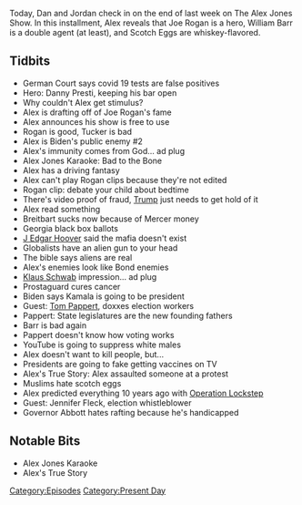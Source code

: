 {{DEFAULTSORT:
    #_EPISODE_0509:December 3-4, 2020
}}{{Episode
    | title             = December 3-4, 2020
    | caption           = Listen to this episode on [https://knowledgefight.libsyn.com/509-december-3-4-2020 Libsyn] [https://open.spotify.com/episode/1rMwfwU6Xgc5jLUggm7hU0 Spotify], Read the [[Transcript/509: December 3-4, 2020|Unofficial Transcript]]
    | episodeNumber     = 509
    | length            = 01:27:29
    | airDate           = December 7, 2020
    | coverageStartDate = December 3, 2020
    | coverageEndDate   = December 4, 2020
    | episodeType       = [[:Category:Present Day|Present Day]]
    | appearance        = [[Danny Presti]], [[Joe Rogan]], [[Tucker Carlson]], [[Joe Biden]], [[J Edgar Hoover]], [[Klaus Schwab]], [[Kamala Harris]], [[Tom Pappert]], [[Bill Barr]], [[Jennifer Fleck]], [[Greg Abbott]]
    | oocDrop           = Here's Admiral Ackbar
    | previousEpisode   = [[508: December 1-2, 2020]]
    | nextEpisode       = [[510: Fourth Time Is Not A Charm]]
}}

{{Stub}}

Today, Dan and Jordan check in on the end of last week on The Alex Jones Show. In this installment, Alex reveals that Joe Rogan is a hero, William Barr is a double agent (at least), and Scotch Eggs are whiskey-flavored.

==Tidbits==

*German Court says covid 19 tests are false positives
*Hero: Danny Presti, keeping his bar open
*Why couldn't Alex get stimulus?
*Alex is drafting off of Joe Rogan's fame
*Alex announces his show is free to use
*Rogan is good, Tucker is bad
*Alex is Biden's public enemy #2
*Alex's immunity comes from God... ad plug
*Alex Jones Karaoke: Bad to the Bone
*Alex has a driving fantasy
*Alex can't play Rogan clips because they're not edited
*Rogan clip: debate your child about bedtime
*There's video proof of fraud, [[Donald Trump|Trump]] just needs to get hold of it
*Alex read something
*Breitbart sucks now because of Mercer money
*Georgia black box ballots
*[[J Edgar Hoover]] said the mafia doesn't exist
*Globalists have an alien gun to your head
*The bible says aliens are real
*Alex's enemies look like Bond enemies
*[[Klaus Schwab]] impression... ad plug
*Prostaguard cures cancer
*Biden says Kamala is going to be president
*Guest: [[Tom Pappert]], doxxes election workers
*Pappert: State legislatures are the new founding fathers
*Barr is bad again
*Pappert doesn't know how voting works
*YouTube is going to suppress white males
*Alex doesn't want to kill people, but...
*Presidents are going to fake getting vaccines on TV
*Alex's True Story: Alex assaulted someone at a protest
*Muslims hate scotch eggs
*Alex predicted everything 10 years ago with [[Operation Lockstep]]
*Guest: Jennifer Fleck, election whistleblower
*Governor Abbott hates rafting because he's handicapped

==Notable Bits==

*Alex Jones Karaoke
*Alex's True Story

[[Category:Episodes]]
[[Category:Present Day]]
